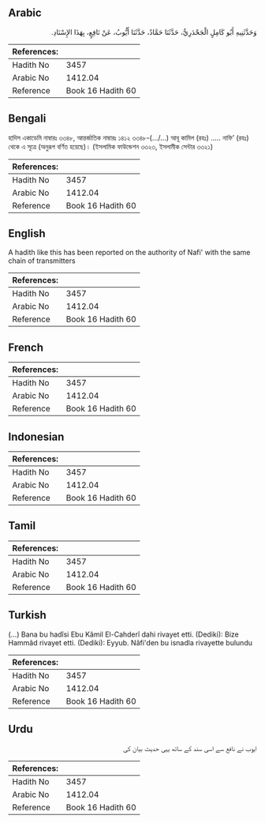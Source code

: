 ## Arabic


<div dir="rtl" lang="ar" style={{fontSize:'larger',backgroundColor:'#f8f9fa',padding:20}}>
وَحَدَّثَنِيهِ أَبُو كَامِلٍ الْجَحْدَرِيُّ، حَدَّثَنَا حَمَّادٌ، حَدَّثَنَا أَيُّوبُ، عَنْ نَافِعٍ، بِهَذَا الإِسْنَادِ‏.‏
</div>
<div style={{backgroundColor:'#f8f9fa',padding:20, marginBottom: 10}}><table> <thead> <tr> <th>References:</th> <th></th> </tr> </thead> <tbody><tr><td>Hadith No</td><td>3457</td></tr><tr><td>Arabic No</td><td>1412.04</td></tr><tr><td>Reference</td><td>Book 16 Hadith 60</td></tr></tbody></table></div>

## Bengali


<div dir="ltr" lang="bn" style={{fontSize:'larger',backgroundColor:'#f8f9fa',padding:20}}>
হাদিস একাডেমি নাম্বারঃ ৩৩৪৮, আন্তর্জাতিক নাম্বারঃ ১৪১২ ৩৩৪৮-(.../...) আবূ কামিল (রহঃ) ..... নাফি’ (রহঃ) থেকে এ সূত্রে (অনুরূপ বর্ণিত হয়েছে)। (ইসলামিক ফাউন্ডেশন ৩৩২৩, ইসলামীক সেন্টার ৩৩২১)
</div>
<div style={{backgroundColor:'#f8f9fa',padding:20, marginBottom: 10}}><table> <thead> <tr> <th>References:</th> <th></th> </tr> </thead> <tbody><tr><td>Hadith No</td><td>3457</td></tr><tr><td>Arabic No</td><td>1412.04</td></tr><tr><td>Reference</td><td>Book 16 Hadith 60</td></tr></tbody></table></div>

## English


<div dir="ltr" lang="en" style={{fontSize:'larger',backgroundColor:'#f8f9fa',padding:20}}>
A hadith like this has been reported on the authority of Nafi' with the same chain of transmitters
</div>
<div style={{backgroundColor:'#f8f9fa',padding:20, marginBottom: 10}}><table> <thead> <tr> <th>References:</th> <th></th> </tr> </thead> <tbody><tr><td>Hadith No</td><td>3457</td></tr><tr><td>Arabic No</td><td>1412.04</td></tr><tr><td>Reference</td><td>Book 16 Hadith 60</td></tr></tbody></table></div>

## French


<div dir="ltr" lang="fr" style={{fontSize:'larger',backgroundColor:'#f8f9fa',padding:20}}>

</div>
<div style={{backgroundColor:'#f8f9fa',padding:20, marginBottom: 10}}><table> <thead> <tr> <th>References:</th> <th></th> </tr> </thead> <tbody><tr><td>Hadith No</td><td>3457</td></tr><tr><td>Arabic No</td><td>1412.04</td></tr><tr><td>Reference</td><td>Book 16 Hadith 60</td></tr></tbody></table></div>

## Indonesian


<div dir="ltr" lang="id" style={{fontSize:'larger',backgroundColor:'#f8f9fa',padding:20}}>

</div>
<div style={{backgroundColor:'#f8f9fa',padding:20, marginBottom: 10}}><table> <thead> <tr> <th>References:</th> <th></th> </tr> </thead> <tbody><tr><td>Hadith No</td><td>3457</td></tr><tr><td>Arabic No</td><td>1412.04</td></tr><tr><td>Reference</td><td>Book 16 Hadith 60</td></tr></tbody></table></div>

## Tamil


<div dir="ltr" lang="ta" style={{fontSize:'larger',backgroundColor:'#f8f9fa',padding:20}}>

</div>
<div style={{backgroundColor:'#f8f9fa',padding:20, marginBottom: 10}}><table> <thead> <tr> <th>References:</th> <th></th> </tr> </thead> <tbody><tr><td>Hadith No</td><td>3457</td></tr><tr><td>Arabic No</td><td>1412.04</td></tr><tr><td>Reference</td><td>Book 16 Hadith 60</td></tr></tbody></table></div>

## Turkish


<div dir="ltr" lang="tr" style={{fontSize:'larger',backgroundColor:'#f8f9fa',padding:20}}>
(…) Bana bu hadîsi Ebu Kâmil El-Cahderî dahi rivayet etti. (Dediki): Bize Hammâd rivayet etti. (Dediki): Eyyub. Nâfi'den bu isnadla rivayette bulundu
</div>
<div style={{backgroundColor:'#f8f9fa',padding:20, marginBottom: 10}}><table> <thead> <tr> <th>References:</th> <th></th> </tr> </thead> <tbody><tr><td>Hadith No</td><td>3457</td></tr><tr><td>Arabic No</td><td>1412.04</td></tr><tr><td>Reference</td><td>Book 16 Hadith 60</td></tr></tbody></table></div>

## Urdu


<div dir="rtl" lang="ur" style={{fontSize:'larger',backgroundColor:'#f8f9fa',padding:20}}>
ایوب نے نافع سے اسی سند کے ساتھ یہی حدیث بیان کی
</div>
<div style={{backgroundColor:'#f8f9fa',padding:20, marginBottom: 10}}><table> <thead> <tr> <th>References:</th> <th></th> </tr> </thead> <tbody><tr><td>Hadith No</td><td>3457</td></tr><tr><td>Arabic No</td><td>1412.04</td></tr><tr><td>Reference</td><td>Book 16 Hadith 60</td></tr></tbody></table></div>